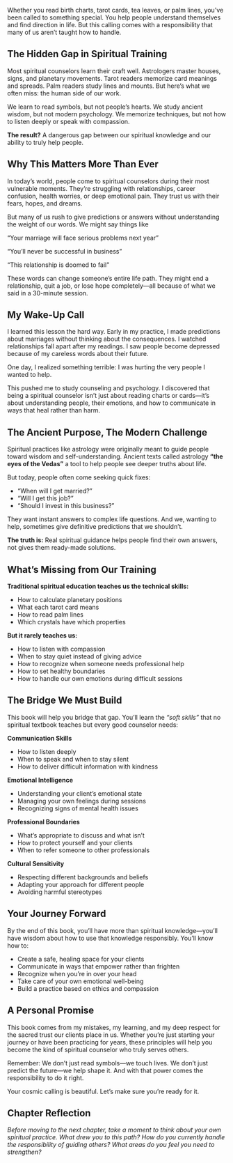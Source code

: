 Whether you read birth charts, tarot cards, tea leaves, or palm lines, you've been called to something special. You help people understand themselves and find direction in life. But this calling comes with a responsibility that many of us aren't taught how to handle.

## **The Hidden Gap in Spiritual Training**

Most spiritual counselors learn their craft well. Astrologers master houses, signs, and planetary movements. Tarot readers memorize card meanings and spreads. Palm readers study lines and mounts. But here's what we often miss: the human side of our work.

We learn to read symbols, but not people's hearts. We study ancient wisdom, but not modern psychology. We memorize techniques, but not how to listen deeply or speak with compassion.

::: {.highlight-box}
**The result?** A dangerous gap between our spiritual knowledge and our ability to truly help people.
:::

## **Why This Matters More Than Ever**

In today's world, people come to spiritual counselors during their most vulnerable moments. They're struggling with relationships, career confusion, health worries, or deep emotional pain. They trust us with their fears, hopes, and dreams.

But many of us rush to give predictions or answers without understanding the weight of our words. We might say things like 

::: {.warning-box}
"Your marriage will face serious problems next year"

"You'll never be successful in business"

"This relationship is doomed to fail"
:::

These words can change someone's entire life path. They might end a relationship, quit a job, or lose hope completely—all because of what we said in a 30-minute session.

## **My Wake-Up Call**

I learned this lesson the hard way. Early in my practice, I made predictions about marriages without thinking about the consequences. I watched relationships fall apart after my readings. I saw people become depressed because of my careless words about their future.

One day, I realized something terrible: I was hurting the very people I wanted to help.

This pushed me to study counseling and psychology. I discovered that being a spiritual counselor isn't just about reading charts or cards—it's about understanding people, their emotions, and how to communicate in ways that heal rather than harm.

## **The Ancient Purpose, The Modern Challenge**

Spiritual practices like astrology were originally meant to guide people toward wisdom and self-understanding. Ancient texts called astrology **"the eyes of the Vedas"** a tool to help people see deeper truths about life.

But today, people often come seeking quick fixes:

- "When will I get married?"
- "Will I get this job?"
- "Should I invest in this business?"

They want instant answers to complex life questions. And we, wanting to help, sometimes give definitive predictions that we shouldn't.

::: {.key-insight}
**The truth is:** Real spiritual guidance helps people find their own answers, not gives them ready-made solutions.
:::

## **What's Missing from Our Training**

::: {.comparison-box}
**Traditional spiritual education teaches us the technical skills:**

- How to calculate planetary positions
- What each tarot card means
- How to read palm lines
- Which crystals have which properties

**But it rarely teaches us:**

- How to listen with compassion
- When to stay quiet instead of giving advice
- How to recognize when someone needs professional help
- How to set healthy boundaries
- How to handle our own emotions during difficult sessions
:::

## **The Bridge We Must Build**

This book will help you bridge that gap. You'll learn the *"soft skills"* that no spiritual textbook teaches but every good counselor needs:

::: {.skills-grid}
::: {.skill-box}
**Communication Skills**

- How to listen deeply
- When to speak and when to stay silent
- How to deliver difficult information with kindness
:::

::: {.skill-box}
**Emotional Intelligence**

- Understanding your client's emotional state
- Managing your own feelings during sessions
- Recognizing signs of mental health issues
:::

::: {.skill-box}
**Professional Boundaries**

- What's appropriate to discuss and what isn't
- How to protect yourself and your clients
- When to refer someone to other professionals
:::

::: {.skill-box}
**Cultural Sensitivity**

- Respecting different backgrounds and beliefs
- Adapting your approach for different people
- Avoiding harmful stereotypes
:::
:::


## **Your Journey Forward**

By the end of this book, you'll have more than spiritual knowledge—you'll have wisdom about how to use that knowledge responsibly. You'll know how to:

- Create a safe, healing space for your clients
- Communicate in ways that empower rather than frighten
- Recognize when you're in over your head
- Take care of your own emotional well-being
- Build a practice based on ethics and compassion

## **A Personal Promise**

This book comes from my mistakes, my learning, and my deep respect for the sacred trust our clients place in us. Whether you're just starting your journey or have been practicing for years, these principles will help you become the kind of spiritual counselor who truly serves others.

Remember: We don't just read symbols—we touch lives. We don't just predict the future—we help shape it. And with that power comes the responsibility to do it right.

Your cosmic calling is beautiful. Let's make sure you're ready for it.

## **Chapter Reflection**
*Before moving to the next chapter, take a moment to think about your own spiritual practice. What drew you to this path? How do you currently handle the responsibility of guiding others? What areas do you feel you need to strengthen?*

